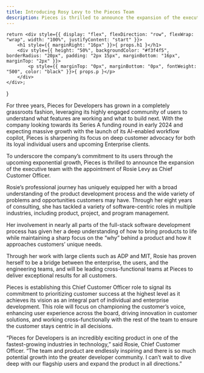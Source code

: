 ```yaml
---
title: Introducing Rosy Levy to the Pieces Team
description: Pieces is thrilled to announce the expansion of the executive team with the appointment of Rosie Levy as Chief Customer Officer.
---
```


    return <div style={{ display: "flex", flexDirection: "row", flexWrap: "wrap", width: "100%", justifyContent: "start" }}>
        <h1 style={{ marginRight: "16px" }}>{ props.h1 }</h1>
        <div style={{ height: "50%", backgroundColor: "#f3f4f5", borderRadius: "20px", padding: "2px 15px", marginBottom: "16px", marginTop: "2px" }}>
            <p style={{ marginTop: "0px", marginBottom: "0px", fontWeight: "500", color: "black" }}>{ props.p }</p>
        </div>
    </div>;
}

<EventHeader p="November 20, 2023" h1="Introducing Rosie Levy to the Pieces Team "></EventHeader>

For three years, Pieces for Developers has grown in a completely grassroots fashion, leveraging its highly engaged community of users to understand what features are working and what to build next. With the company looking towards its Series A funding round in early 2024 and expecting massive growth with the launch of its AI-enabled workflow copilot, Pieces is sharpening its focus on deep customer advocacy for both its loyal individual users and upcoming Enterprise clients.

To underscore the company’s commitment to its users through the upcoming exponential growth, Pieces is thrilled to announce the expansion of the executive team with the appointment of Rosie Levy as Chief Customer Officer.

Rosie’s professional journey has uniquely equipped her with a broad understanding of the product development process and the wide variety of problems and opportunities customers may have. Through her eight years of consulting, she has tackled a variety of software-centric roles in multiple industries, including product, project, and program management.

Her involvement in nearly all parts of the full-stack software development process has given her a deep understanding of how to bring products to life while maintaining a sharp focus on the “why” behind a product and how it approaches customers’ unique needs.

Through her work with large clients such as ADP and MIT, Rosie has proven herself to be a bridge between the enterprise, the users, and the engineering teams, and will be leading cross-functional teams at Pieces to deliver exceptional results for all customers.

Pieces is establishing this Chief Customer Officer role to signal its commitment to prioritizing customer success at the highest level as it achieves its vision as an integral part of individual and enterprise development. This role will focus on championing the customer’s voice, enhancing user experience across the board, driving innovation in customer solutions, and working cross-functionally with the rest of the team to ensure the customer stays centric in all decisions.

“Pieces for Developers is an incredibly exciting product in one of the fastest-growing industries in technology,” said Rosie, Chief Customer Officer. “The team and product are endlessly inspiring and there is so much potential growth into the greater developer community. I can’t wait to dive deep with our flagship users and expand the product in all directions.”

